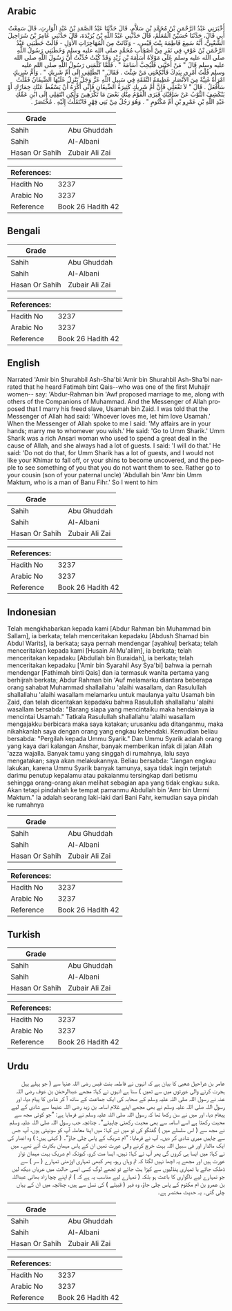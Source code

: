 ## Arabic


<div dir="rtl" lang="ar" style={{fontSize:'larger',backgroundColor:'#f8f9fa',padding:20}}>
أَخْبَرَنِي عَبْدُ الرَّحْمَنِ بْنُ مُحَمَّدِ بْنِ سَلاَّمٍ، قَالَ حَدَّثَنَا عَبْدُ الصَّمَدِ بْنُ عَبْدِ الْوَارِثِ، قَالَ سَمِعْتُ أَبِي قَالَ، حَدَّثَنَا حُسَيْنٌ الْمُعَلِّمُ، قَالَ حَدَّثَنِي عَبْدُ اللَّهِ بْنُ بُرَيْدَةَ، قَالَ حَدَّثَنِي عَامِرُ بْنُ شَرَاحِيلَ الشَّعْبِيُّ، أَنَّهُ سَمِعَ فَاطِمَةَ بِنْتَ قَيْسٍ، - وَكَانَتْ مِنَ الْمُهَاجِرَاتِ الأُوَلِ - قَالَتْ خَطَبَنِي عَبْدُ الرَّحْمَنِ بْنُ عَوْفٍ فِي نَفَرٍ مِنْ أَصْحَابِ مُحَمَّدٍ صلى الله عليه وسلم وَخَطَبَنِي رَسُولُ اللَّهِ صلى الله عليه وسلم عَلَى مَوْلاَهُ أُسَامَةَ بْنِ زَيْدٍ وَقَدْ كُنْتُ حُدِّثْتُ أَنَّ رَسُولَ اللَّهِ صلى الله عليه وسلم قَالَ ‏"‏ مَنْ أَحَبَّنِي فَلْيُحِبَّ أُسَامَةَ ‏"‏ ‏.‏ فَلَمَّا كَلَّمَنِي رَسُولُ اللَّهِ صلى الله عليه وسلم قُلْتُ أَمْرِي بِيَدِكَ فَأَنْكِحْنِي مَنْ شِئْتَ ‏.‏ فَقَالَ ‏"‏ انْطَلِقِي إِلَى أُمِّ شَرِيكٍ ‏"‏ ‏.‏ وَأُمُّ شَرِيكٍ امْرَأَةٌ غَنِيَّةٌ مِنَ الأَنْصَارِ عَظِيمَةُ النَّفَقَةِ فِي سَبِيلِ اللَّهِ عَزَّ وَجَلَّ يَنْزِلُ عَلَيْهَا الضِّيفَانُ فَقُلْتُ سَأَفْعَلُ ‏.‏ قَالَ ‏"‏ لاَ تَفْعَلِي فَإِنَّ أُمَّ شَرِيكٍ كَثِيرَةُ الضِّيفَانِ فَإِنِّي أَكْرَهُ أَنْ يَسْقُطَ عَنْكِ خِمَارُكِ أَوْ يَنْكَشِفَ الثَّوْبُ عَنْ سَاقَيْكِ فَيَرَى الْقَوْمُ مِنْكِ بَعْضَ مَا تَكْرَهِينَ وَلَكِنِ انْتَقِلِي إِلَى ابْنِ عَمِّكِ عَبْدِ اللَّهِ بْنِ عَمْرِو بْنِ أُمِّ مَكْتُومٍ ‏"‏ ‏.‏ وَهُوَ رَجُلٌ مِنْ بَنِي فِهْرٍ فَانْتَقَلْتُ إِلَيْهِ ‏.‏ مُخْتَصَرٌ ‏.‏
</div>
<div style={{backgroundColor:'#f8f9fa',padding:20, marginBottom: 10}}><table> <thead> <tr> <th>Grade</th> <th></th> </tr> </thead> <tbody> <tr><td>Sahih</td><td>Abu Ghuddah</td></tr><tr><td>Sahih</td><td>Al-Albani</td></tr><tr><td>Hasan Or Sahih</td><td>Zubair Ali Zai</td></tr></tbody></table><table> <thead> <tr> <th>References:</th> <th></th> </tr> </thead> <tbody><tr><td>Hadith No</td><td>3237</td></tr><tr><td>Arabic No</td><td>3237</td></tr><tr><td>Reference</td><td>Book 26 Hadith 42</td></tr></tbody></table></div>

## Bengali


<div dir="ltr" lang="bn" style={{fontSize:'larger',backgroundColor:'#f8f9fa',padding:20}}>

</div>
<div style={{backgroundColor:'#f8f9fa',padding:20, marginBottom: 10}}><table> <thead> <tr> <th>Grade</th> <th></th> </tr> </thead> <tbody> <tr><td>Sahih</td><td>Abu Ghuddah</td></tr><tr><td>Sahih</td><td>Al-Albani</td></tr><tr><td>Hasan Or Sahih</td><td>Zubair Ali Zai</td></tr></tbody></table><table> <thead> <tr> <th>References:</th> <th></th> </tr> </thead> <tbody><tr><td>Hadith No</td><td>3237</td></tr><tr><td>Arabic No</td><td>3237</td></tr><tr><td>Reference</td><td>Book 26 Hadith 42</td></tr></tbody></table></div>

## English


<div dir="ltr" lang="en" style={{fontSize:'larger',backgroundColor:'#f8f9fa',padding:20}}>
Narrated 'Amir bin Shurahbil Ash-Sha'bi:'Amir bin Shurahbil Ash-Sha'bi narrated that he heard Fatimah bint Qais--who was one of the first Muhajir women-- say: 'Abdur-Rahman bin 'Awf proposed marriage to me, along with others of the Companions of Muhammad. And the Messenger of Allah proposed that I marry his freed slave, Usamah bin Zaid. I was told that the Messenger of Allah had said: 'Whoever loves me, let him love Usamah.' When the Messenger of Allah spoke to me I said: 'My affairs are in your hands; marry me to whomever you wish.' He said: 'Go to Umm Sharik.' Umm Sharik was a rich Ansari woman who used to spend a great deal in the cause of Allah, and she always had a lot of guests. I said: 'I will do that.' He said: 'Do not do that, for Umm Sharik has a lot of guests, and I would not like your Khimar to fall off, or your shins to become uncovered, and the people to see something of you that you do not want them to see. Rather go to your cousin (son of your paternal uncle) 'Abdullah bin 'Amr bin Umm Maktum, who is a man of Banu Fihr.' So I went to him
</div>
<div style={{backgroundColor:'#f8f9fa',padding:20, marginBottom: 10}}><table> <thead> <tr> <th>Grade</th> <th></th> </tr> </thead> <tbody> <tr><td>Sahih</td><td>Abu Ghuddah</td></tr><tr><td>Sahih</td><td>Al-Albani</td></tr><tr><td>Hasan Or Sahih</td><td>Zubair Ali Zai</td></tr></tbody></table><table> <thead> <tr> <th>References:</th> <th></th> </tr> </thead> <tbody><tr><td>Hadith No</td><td>3237</td></tr><tr><td>Arabic No</td><td>3237</td></tr><tr><td>Reference</td><td>Book 26 Hadith 42</td></tr></tbody></table></div>

## Indonesian


<div dir="ltr" lang="id" style={{fontSize:'larger',backgroundColor:'#f8f9fa',padding:20}}>
Telah mengkhabarkan kepada kami [Abdur Rahman bin Muhammad bin Sallam], ia berkata; telah menceritakan kepadaku [Abdush Shamad bin Abdul Warits], ia berkata; saya pernah mendengar [ayahku] berkata; telah menceritakan kepada kami [Husain Al Mu'allim], ia berkata; telah menceritakan kepadaku [Abdullah bin Buraidah], ia berkata; telah menceritakan kepadaku ['Amir bin Syarahil Asy Sya'bi] bahwa ia pernah mendengar [Fathimah binti Qais] dan ia termasuk wanita pertama yang berhijrah berkata; Abdur Rahman bin 'Auf melamarku diantara beberapa orang sahabat Muhammad shallallahu 'alaihi wasallam, dan Rasulullah shallallahu 'alaihi wasallam melamarku untuk maulanya yaitu Usamah bin Zaid, dan telah diceritakan kepadaku bahwa Rasulullah shallallahu 'alaihi wasallam bersabda: "Barang siapa yang mencintaiku maka hendaknya ia mencintai Usamah." Tatkala Rasulullah shallallahu 'alaihi wasallam mengajakku berbicara maka saya katakan; urusanku ada ditanganmu, maka nikahkanlah saya dengan orang yang engkau kehendaki. Kemudian beliau bersabda: "Pergilah kepada Ummu Syarik." Dan Ummu Syarik adalah orang yang kaya dari kalangan Anshar, banyak memberikan infak di jalan Allah 'azza wajalla. Banyak tamu yang singgah di rumahnya, lalu saya mengatakan; saya akan melakukannya. Beliau bersabda: "Jangan engkau lakukan, karena Ummu Syarik banyak tamunya, saya tidak ingin terjatuh darimu penutup kepalamu atau pakaianmu tersingkap dari betismu sehingga orang-orang akan melihat sebagian apa yang tidak engkau suka. Akan tetapi pindahlah ke tempat pamanmu Abdullah bin 'Amr bin Ummi Maktum." Ia adalah seorang laki-laki dari Bani Fahr, kemudian saya pindah ke rumahnya
</div>
<div style={{backgroundColor:'#f8f9fa',padding:20, marginBottom: 10}}><table> <thead> <tr> <th>Grade</th> <th></th> </tr> </thead> <tbody> <tr><td>Sahih</td><td>Abu Ghuddah</td></tr><tr><td>Sahih</td><td>Al-Albani</td></tr><tr><td>Hasan Or Sahih</td><td>Zubair Ali Zai</td></tr></tbody></table><table> <thead> <tr> <th>References:</th> <th></th> </tr> </thead> <tbody><tr><td>Hadith No</td><td>3237</td></tr><tr><td>Arabic No</td><td>3237</td></tr><tr><td>Reference</td><td>Book 26 Hadith 42</td></tr></tbody></table></div>

## Turkish


<div dir="ltr" lang="tr" style={{fontSize:'larger',backgroundColor:'#f8f9fa',padding:20}}>

</div>
<div style={{backgroundColor:'#f8f9fa',padding:20, marginBottom: 10}}><table> <thead> <tr> <th>Grade</th> <th></th> </tr> </thead> <tbody> <tr><td>Sahih</td><td>Abu Ghuddah</td></tr><tr><td>Sahih</td><td>Al-Albani</td></tr><tr><td>Hasan Or Sahih</td><td>Zubair Ali Zai</td></tr></tbody></table><table> <thead> <tr> <th>References:</th> <th></th> </tr> </thead> <tbody><tr><td>Hadith No</td><td>3237</td></tr><tr><td>Arabic No</td><td>3237</td></tr><tr><td>Reference</td><td>Book 26 Hadith 42</td></tr></tbody></table></div>

## Urdu


<div dir="rtl" lang="ur" style={{fontSize:'larger',backgroundColor:'#f8f9fa',padding:20}}>
عامر بن شراحیل شعبی کا بیان ہے کہ انہوں نے فاطمہ بنت قیس رضی اللہ عنہا سے ( جو پہلے پہل ہجرت کرنے والی عورتوں میں سے تھیں ) سنا ہے انہوں نے کہا: مجھے عبدالرحمٰن بن عوف رضی اللہ عنہ نے رسول اللہ صلی اللہ علیہ وسلم کے صحابہ کی ایک جماعت کے ساتھ آ کر شادی کا پیام دیا، اور رسول اللہ صلی اللہ علیہ وسلم نے بھی مجھے اپنے غلام اسامہ بن زید رضی اللہ عنہما سے شادی کے لیے پیغام دیا، اور میں نے سن رکھا تھا کہ رسول اللہ صلی اللہ علیہ وسلم نے فرمایا ہے: ”جو کوئی مجھ سے محبت رکھتا ہے اسے اسامہ سے بھی محبت رکھنی چاہیئے“۔ چنانچہ جب رسول اللہ صلی اللہ علیہ وسلم نے مجھ سے ( اس سلسلے میں ) گفتگو کی تو میں نے کہا: میں اپنا معاملہ آپ کو سونپتی ہوں، آپ جس سے چاہیں میری شادی کر دیں۔ آپ نے فرمایا: ”ام شریک کے پاس چلی جاؤ“۔ ( کہتی ہیں: ) وہ انصار کی ایک مالدار اور فی سبیل اللہ بہت خرچ کرنے والی عورت تھیں ان کے پاس مہمان بکثرت آتے تھے۔ میں نے کہا: میں ایسا ہی کروں گی پھر آپ نے کہا: نہیں، ایسا مت کرو، کیونکہ ام شریک بہت مہمان نواز عورت ہیں اور مجھے یہ اچھا نہیں لگتا کہ تم وہاں رہو، پھر کبھی تمہاری اوڑھنی تمہارے ( سر ) سے ڈھلک جائے یا تمہاری پنڈلیوں سے کپڑا ہٹ جائے تو تجھے لوگ کسی ایسی حالت میں عریاں دیکھ لیں جو تمہارے لیے ناگواری کا باعث ہو بلکہ ( تمہارے لیے مناسب یہ ہے کہ ) تم اپنے چچا زاد بھائی عبداللہ بن عمرو بن ام مکتوم کے پاس چلی جاؤ، وہ فہر ( قبیلے ) کی نسل سے ہیں، چنانچہ میں ان کے یہاں چلی گئی۔ یہ حدیث مختصر ہے۔
</div>
<div style={{backgroundColor:'#f8f9fa',padding:20, marginBottom: 10}}><table> <thead> <tr> <th>Grade</th> <th></th> </tr> </thead> <tbody> <tr><td>Sahih</td><td>Abu Ghuddah</td></tr><tr><td>Sahih</td><td>Al-Albani</td></tr><tr><td>Hasan Or Sahih</td><td>Zubair Ali Zai</td></tr></tbody></table><table> <thead> <tr> <th>References:</th> <th></th> </tr> </thead> <tbody><tr><td>Hadith No</td><td>3237</td></tr><tr><td>Arabic No</td><td>3237</td></tr><tr><td>Reference</td><td>Book 26 Hadith 42</td></tr></tbody></table></div>